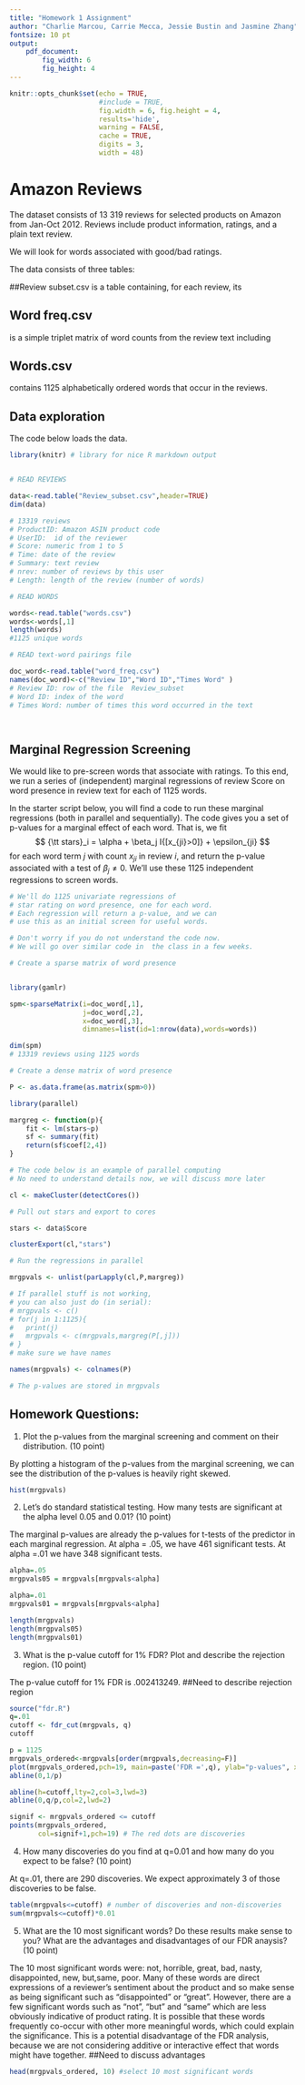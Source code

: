 ```yaml
---
title: "Homework 1 Assignment"
author: "Charlie Marcou, Carrie Mecca, Jessie Bustin and Jasmine Zhang"
fontsize: 10 pt
output: 
    pdf_document:
        fig_width: 6
        fig_height: 4
---
```


```r
knitr::opts_chunk$set(echo = TRUE, 
                      #include = TRUE, 
                      fig.width = 6, fig.height = 4,
                      results='hide',
                      warning = FALSE,
                      cache = TRUE,
                      digits = 3,
                      width = 48) 
```

# Amazon Reviews

The dataset consists of 13 319 reviews for selected products on Amazon from Jan-Oct 2012.  Reviews include product information, ratings, and a plain text review. 

We will look for words associated with good/bad ratings.


The data consists of three tables:

##Review subset.csv
is a table containing, for each review, its 
\begin{itemize}
\item ProductId: Amazon ASIN product code
\item UserId: ID of the reviewer
\item Score: numeric 1-5 (the number of stars)
\item Time: date of the review
\item Summary: review summary in words
\item Nrev: number of reviews by the user
\item Length: number of words in the review
\item Prod Category: Amazon product category 
\item Prod Group: Amazon product group
\end{itemize}
## Word freq.csv
is a simple triplet matrix of word counts from the review text including 
\begin{itemize}
\item Review ID: the row index of Review subset.csv
\item Word ID: the row index of words.csv
\item Times Word: how many times the word occurred in the review
\end{itemize}
## Words.csv
contains 1125 alphabetically ordered words that occur in the reviews. 

\clearpage


## Data exploration

The code below loads the data.

```r

library(knitr) # library for nice R markdown output


# READ REVIEWS

data<-read.table("Review_subset.csv",header=TRUE)
dim(data)

# 13319 reviews
# ProductID: Amazon ASIN product code
# UserID:  id of the reviewer
# Score: numeric from 1 to 5
# Time: date of the review
# Summary: text review
# nrev: number of reviews by this user
# Length: length of the review (number of words)

# READ WORDS

words<-read.table("words.csv")
words<-words[,1]
length(words)
#1125 unique words

# READ text-word pairings file

doc_word<-read.table("word_freq.csv")
names(doc_word)<-c("Review ID","Word ID","Times Word" )
# Review ID: row of the file  Review_subset
# Word ID: index of the word
# Times Word: number of times this word occurred in the text




```

## Marginal Regression Screening

We would like to pre-screen words that associate with ratings. To this end,  we run a series of (independent)
marginal regressions  of review Score on word presence  in review text for each of  1125 words. 

In the starter script below, you  will find a code to run these marginal regressions (both in parallel and sequentially). The code gives you a set of p-values for a marginal effect of each word. That is, we fit
$$
{\tt stars}_i = \alpha + \beta_j I{[x_{ji}>0]} + \epsilon_{ji}
$$
for each word term $j$ with count $x_{ji}$ in review $i$, and return the p-value associated with a test of $\beta_{j}\neq0$. We'll use these 1125 independent regressions to screen words.


```r

# We'll do 1125 univariate regressions of 
# star rating on word presence, one for each word.
# Each regression will return a p-value, and we can
# use this as an initial screen for useful words.

# Don't worry if you do not understand the code now.
# We will go over similar code in  the class in a few weeks.

# Create a sparse matrix of word presence


library(gamlr)

spm<-sparseMatrix(i=doc_word[,1],
                  j=doc_word[,2],
                  x=doc_word[,3],
                  dimnames=list(id=1:nrow(data),words=words))

dim(spm)
# 13319 reviews using 1125 words

# Create a dense matrix of word presence

P <- as.data.frame(as.matrix(spm>0))

library(parallel)

margreg <- function(p){
	fit <- lm(stars~p)
	sf <- summary(fit)
	return(sf$coef[2,4]) 
}

# The code below is an example of parallel computing
# No need to understand details now, we will discuss more later

cl <- makeCluster(detectCores())

# Pull out stars and export to cores

stars <- data$Score

clusterExport(cl,"stars") 

# Run the regressions in parallel

mrgpvals <- unlist(parLapply(cl,P,margreg))

# If parallel stuff is not working, 
# you can also just do (in serial):
# mrgpvals <- c()
# for(j in 1:1125){
# 	print(j)
# 	mrgpvals <- c(mrgpvals,margreg(P[,j]))
# }
# make sure we have names

names(mrgpvals) <- colnames(P)

# The p-values are stored in mrgpvals 


```



## Homework Questions:

(1) Plot the p-values from the marginal screening and comment on their distribution.
(10 point)

By plotting a histogram of the p-values from the marginal screening, we can see the distribution of the p-values is heavily right skewed.
```r
hist(mrgpvals)
```

(2) Let's do standard statistical testing. How many tests are significant at the alpha level 0.05 and 0.01?
(10 point)

The marginal p-values are already the p-values for t-tests of the predictor in each marginal regression. At alpha = .05, we have 461 significant tests. At alpha =.01 we have 348 significant tests.

```r
alpha=.05
mrgpvals05 = mrgpvals[mrgpvals<alpha]

alpha=.01
mrgpvals01 = mrgpvals[mrgpvals<alpha]

length(mrgpvals)
length(mrgpvals05)
length(mrgpvals01)
```

(3) What is the p-value cutoff for 1% FDR? Plot and describe the rejection region.
(10 point)

The p-value cutoff for 1% FDR is .002413249.  ##Need to describe rejection region

```r
source("fdr.R")
q=.01
cutoff <- fdr_cut(mrgpvals, q)
cutoff

p = 1125
mrgpvals_ordered<-mrgpvals[order(mrgpvals,decreasing=F)]
plot(mrgpvals_ordered,pch=19, main=paste('FDR =',q), ylab="p-values", xlab="tests ordered by p-value")
abline(0,1/p)

abline(h=cutoff,lty=2,col=3,lwd=3)
abline(0,q/p,col=2,lwd=2)

signif <- mrgpvals_ordered <= cutoff  
points(mrgpvals_ordered,
	   col=signif+1,pch=19) # The red dots are discoveries
```

(4) How many discoveries do you find at q=0.01 and how many do you expect to be false?
(10 point)

At q=.01, there are 290 discoveries. We expect approximately 3 of those discoveries to be false. 

```r
table(mrgpvals<=cutoff) # number of discoveries and non-discoveries
sum(mrgpvals<=cutoff)*0.01
```

(5) What are the 10 most significant words? Do these results make sense to you? What are the advantages and disadvantages of our FDR anaysis?
(10 point)

The 10 most significant words were: not, horrible, great, bad, nasty, disappointed, new, but,same, poor. Many of these words are direct expressions of a reviewer's sentiment about the product and so make sense as being significant such as "disappointed" or "great". However, there are a few significant words such as "not", "but" and "same" which are less obviously indicative of product rating. It is possible that these words frequently co-occur with other more meaningful words, which could explain the significance. This is a potential disadvantage of the FDR analysis, because we are not considering additive or interactive effect that words might have together. ##Need to discuss advantages

```r
head(mrgpvals_ordered, 10) #select 10 most significant words
```


